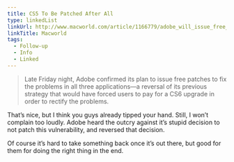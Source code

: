 ```yaml
---
title: CS5 To Be Patched After All
type: linkedList
linkUrl: http://www.macworld.com/article/1166779/adobe_will_issue_free_security_patches_for_high_profile_creative_suite_apps.html
linkTitle: Macworld
tags:
  - Follow-up
  - Info
  - Linked
---
```


> Late Friday night, Adobe confirmed its plan to issue free patches to fix the problems in all three applications—a reversal of its previous strategy that would have forced users to pay for a CS6 upgrade in order to rectify the problems.

That’s nice, but I think you guys already tipped your hand. Still, I won’t complain too loudly. Adobe heard the outcry against it’s stupid decision to not patch this vulnerability, and reversed that decision.

Of course it’s hard to take something back once it’s out there, but good for them for doing the right thing in the end.
